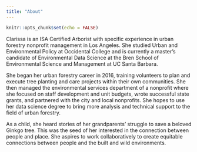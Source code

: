 ```yaml
---
title: "About"
---
```


```r
knitr::opts_chunk$set(echo = FALSE)
```

Clarissa is an ISA Certified Arborist with specific experience in urban forestry nonprofit management in Los Angeles. She studied Urban and Environmental Policy at Occidental College and is currently a master’s candidate of Environmental Data Science at the Bren School of Environmental Science and Management at UC Santa Barbara.  

She began her urban forestry career in 2016, training volunteers to plan and execute tree planting and care projects within their own communities. She then managed the environmental services department of a nonprofit where she focused on staff development and unit budgets, wrote successful state grants, and partnered with the city and local nonprofits. She hopes to use her data science degree to bring more analysis and technical support to the field of urban forestry.  

As a child, she heard stories of her grandparents’ struggle to save a beloved Ginkgo tree. This was the seed of her interested in the connection between people and place. She aspires to work collaboratively to create equitable connections between people and the built and wild environments.